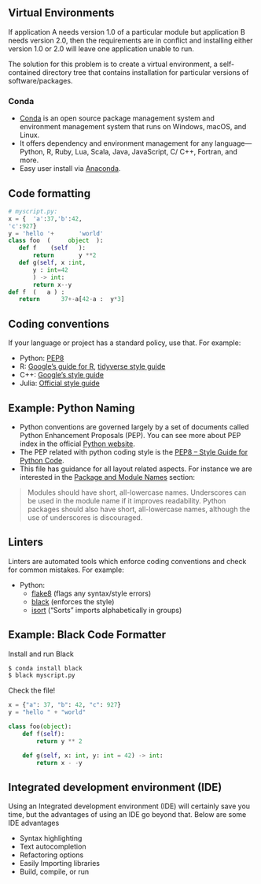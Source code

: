 ## Virtual Environments {.smaller}

If application A needs version 1.0 of a particular module but application B
needs version 2.0, then the requirements are in conflict and installing either
version 1.0 or 2.0 will leave one application unable to run.

The solution for this problem is to create a virtual environment, a
self-contained directory tree that contains installation for particular versions
of software/packages.

### Conda

- [Conda](https://docs.conda.io/en/latest/) is an open source package management
system and environment management system that runs on Windows, macOS, and Linux.
- It offers dependency and environment management for any language—Python, R, 
Ruby, Lua, Scala, Java, JavaScript, C/ C++, Fortran, and more.
- Easy user install via [Anaconda](https://www.anaconda.com/download).


## Code formatting

```python
# myscript.py:
x = {  'a':37,'b':42,
'c':927}
y = 'hello '+       'world'
class foo  (     object  ):
   def f    (self   ):
       return       y **2
   def g(self, x :int,
       y : int=42
       ) -> int:
       return x--y
def f  (   a ) :
   return      37+-a[42-a :  y*3]
```

## Coding conventions {.smaller}

If your language or project has a standard policy, use that. For example:

- Python: [PEP8](https://www.python.org/dev/peps/pep-0008/)
- R: [Google's guide for R](https://google.github.io/styleguide/Rguide.xml), [tidyverse style guide](https://style.tidyverse.org/)
- C++: [Google's style guide](https://google.github.io/styleguide/cppguide.html)
- Julia: [Official style guide](https://docs.julialang.org/en/v1/manual/style-guide/index.html)

## Example: Python Naming  {.smaller}

- Python conventions are governed largely by a set of documents called Python Enhancement Proposals (PEP). You can see more about PEP index in the official [Python website](https://www.python.org/dev/peps/).
- The PEP related with python coding style is the [PEP8 – Style Guide for Python Code](https://www.python.org/dev/peps/pep-0008/).
- This file has guidance for all layout related aspects. For instance we are interested in the [Package and Module Names](https://www.python.org/dev/peps/pep-0008/#package-and-module-names) section:

> Modules should have short, all-lowercase names. Underscores can be used in the module name if it improves readability. Python packages should also have short, all-lowercase names, although the use of underscores is discouraged.

## Linters

Linters are automated tools which enforce coding conventions and check for 
common mistakes. For example:

- Python:
  - [flake8](https://flake8.pycqa.org/en/latest/index.html) (flags any syntax/style errors)
  - [black](https://black.readthedocs.io/) (enforces the style)
  - [isort](https://pycqa.github.io/isort/) ("Sorts" imports alphabetically in groups)

## Example: Black Code Formatter

:::{.par_botton}
Install  and run Black
:::
```bash
$ conda install black
$ black myscript.py
```

:::{.par_botton}
Check the file!
:::
```python
x = {"a": 37, "b": 42, "c": 927}
y = "hello " + "world"

class foo(object):
    def f(self):
        return y ** 2

    def g(self, x: int, y: int = 42) -> int:
        return x - -y
```

## Integrated development environment (IDE)

Using an Integrated development environment (IDE) will certainly save you time, but the advantages of using an IDE go beyond that. Below are some IDE advantages

- Syntax highlighting
- Text autocompletion
- Refactoring options
- Easily Importing libraries
- Build, compile, or run

